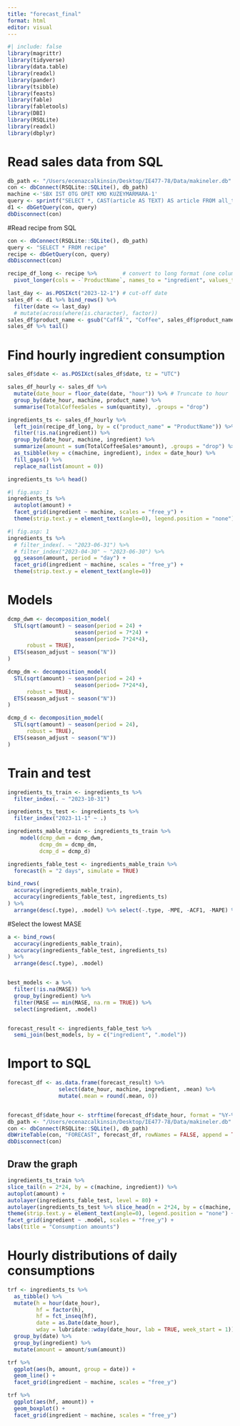 ```yaml
---
title: "forecast_final"
format: html
editor: visual
---
```


```r
#| include: false
library(magrittr)
library(tidyverse)
library(data.table)
library(readxl)
library(pander)
library(tsibble)
library(feasts)
library(fable)
library(fabletools)
library(DBI)
library(RSQLite)
library(readxl)
library(dbplyr)
```

# Read sales data from SQL

```r
db_path <- "/Users/ecenazcalkinsin/Desktop/IE477-78/Data/makineler.db"
con <- dbConnect(RSQLite::SQLite(), db_path)
machine <-'SBX IST OTG OPET KMO KUZEYMARMARA-1'
query <- sprintf("SELECT *, CAST(article AS TEXT) AS article FROM all_transaction_log WHERE machine = '%s'", machine)
d1 <- dbGetQuery(con, query)
dbDisconnect(con)
```

#Read recipe from SQL

```r
con <- dbConnect(RSQLite::SQLite(), db_path)
query <- "SELECT * FROM recipe"
recipe <- dbGetQuery(con, query)
dbDisconnect(con)

recipe_df_long <- recipe %>%        # convert to long format (one column for the ingredient names)
  pivot_longer(cols = -`ProductName`, names_to = "ingredient", values_to = "amount")
```

```r
last_day <- as.POSIXct("2023-12-1") # cut-off date
sales_df <- d1 %>% bind_rows() %>% 
  filter(date <= last_day) 
  # mutate(across(where(is.character), factor)) 
sales_df$product_name <- gsub("CaffÃ¨", "Coffee", sales_df$product_name)
sales_df %>% tail()
```

# Find hourly ingredient consumption

```r
sales_df$date <- as.POSIXct(sales_df$date, tz = "UTC")

sales_df_hourly <- sales_df %>% 
  mutate(date_hour = floor_date(date, "hour")) %>% # Truncate to hour
  group_by(date_hour, machine, product_name) %>%
  summarise(TotalCoffeeSales = sum(quantity), .groups = "drop")
```

```r
ingredients_ts <- sales_df_hourly %>% 
  left_join(recipe_df_long, by = c("product_name" = "ProductName")) %>% 
  filter(!is.na(ingredient)) %>%
  group_by(date_hour, machine, ingredient) %>% 
  summarize(amount = sum(TotalCoffeeSales*amount), .groups = "drop") %>% 
  as_tsibble(key = c(machine, ingredient), index = date_hour) %>% 
  fill_gaps() %>% 
  replace_na(list(amount = 0))

ingredients_ts %>% head()
```

```r
#| fig.asp: 1
ingredients_ts %>% 
  autoplot(amount) +
  facet_grid(ingredient ~ machine, scales = "free_y") +
  theme(strip.text.y = element_text(angle=0), legend.position = "none")
```

```r
#| fig.asp: 1
ingredients_ts %>% 
  # filter_index(. ~ "2023-06-31") %>% 
  # filter_index("2023-04-30" ~ "2023-06-30") %>% 
  gg_season(amount, period = "day") +
  facet_grid(ingredient ~ machine, scales = "free_y") +
  theme(strip.text.y = element_text(angle=0))
```

# Models

```r
dcmp_dwm <- decomposition_model(
  STL(sqrt(amount) ~ season(period = 24) +
                     season(period = 7*24) +
                     season(period= 7*24*4),
      robust = TRUE),
  ETS(season_adjust ~ season("N"))
)

dcmp_dm <- decomposition_model(
  STL(sqrt(amount) ~ season(period = 24) +
                     season(period= 7*24*4),
      robust = TRUE),
  ETS(season_adjust ~ season("N"))
)

dcmp_d <- decomposition_model(
  STL(sqrt(amount) ~ season(period = 24),
      robust = TRUE),
  ETS(season_adjust ~ season("N"))
)
```

# Train and test

```r
ingredients_ts_train <- ingredients_ts %>% 
  filter_index(. ~ "2023-10-31")

ingredients_ts_test <- ingredients_ts %>% 
  filter_index("2023-11-1" ~ .)

ingredients_mable_train <- ingredients_ts_train %>% 
    model(dcmp_dwm = dcmp_dwm,
          dcmp_dm = dcmp_dm,
          dcmp_d = dcmp_d)

ingredients_fable_test <- ingredients_mable_train %>% 
  forecast(h = "2 days", simulate = TRUE)

bind_rows(
  accuracy(ingredients_mable_train),
  accuracy(ingredients_fable_test, ingredients_ts)
) %>% 
  arrange(desc(.type), .model) %>% select(-.type, -MPE, -ACF1, -MAPE) %>%   filter(ingredient %in% c("0", "1", "2"))

```

#Select the lowest MASE

```r
a <- bind_rows(
  accuracy(ingredients_mable_train),
  accuracy(ingredients_fable_test, ingredients_ts)
) %>% 
  arrange(desc(.type), .model)


best_models <- a %>%
  filter(!is.na(MASE)) %>%
  group_by(ingredient) %>%
  filter(MASE == min(MASE, na.rm = TRUE)) %>%
  select(ingredient, .model)


forecast_result <- ingredients_fable_test %>%
  semi_join(best_models, by = c("ingredient", ".model"))


```

# Import to SQL

```r
forecast_df <- as.data.frame(forecast_result) %>%
                select(date_hour, machine, ingredient, .mean) %>%
                mutate(.mean = round(.mean, 0))


forecast_df$date_hour <- strftime(forecast_df$date_hour, format = "%Y-%m-%d %H:%M:%S")
db_path <- "/Users/ecenazcalkinsin/Desktop/IE477-78/Data/makineler.db"
con <- dbConnect(RSQLite::SQLite(), db_path)
dbWriteTable(con, "FORECAST", forecast_df, rowNames = FALSE, append = TRUE)
dbDisconnect(con)
```

## Draw the graph

```r

ingredients_ts_train %>% 
slice_tail(n = 2*24, by = c(machine, ingredient)) %>% 
autoplot(amount) +
autolayer(ingredients_fable_test, level = 80) +  
autolayer(ingredients_ts_test %>% slice_head(n = 2*24, by = c(machine, ingredient)), amount) +
theme(strip.text.y = element_text(angle=0), legend.position = "none") +
facet_grid(ingredient ~ .model, scales = "free_y") +   
labs(title = "Consumption amounts")
```

# Hourly distributions of daily consumptions

```r
trf <- ingredients_ts %>% 
  as_tibble() %>% 
  mutate(h = hour(date_hour),
         hf = factor(h),
         hf = fct_inseq(hf),
         date = as.Date(date_hour),
         wday = lubridate::wday(date_hour, lab = TRUE, week_start = 1)) %>% 
  group_by(date) %>% 
  group_by(ingredient) %>% 
  mutate(amount = amount/sum(amount))

trf %>% 
  ggplot(aes(h, amount, group = date)) +
  geom_line() +
  facet_grid(ingredient ~ machine, scales = "free_y")

trf %>% 
  ggplot(aes(hf, amount)) +
  geom_boxplot() +
  facet_grid(ingredient ~ machine, scales = "free_y")
```
